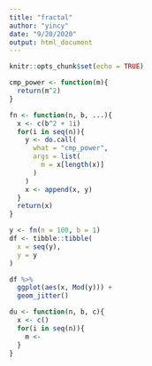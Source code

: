 ```yaml
---
title: "fractal"
author: "yincy"
date: "9/20/2020"
output: html_document
---
```


```r
knitr::opts_chunk$set(echo = TRUE)
```

```r
cmp_power <- function(m){
  return(m^2)
}

fn <- function(n, b, ...){
  x <- c(b^2 + 1i)
  for(i in seq(n)){
    y <- do.call(
      what = "cmp_power", 
      args = list(
        m = x[length(x)]
      )
    )
    x <- append(x, y)
  }
  return(x)
}

y <- fn(n = 100, b = 1)
df <- tibble::tibble(
  x = seq(y), 
  y = y
)

df %>% 
  ggplot(aes(x, Mod(y))) +
  geom_jitter()
```

```r
du <- function(n, b, c){
  x <- c()
  for(i in seq(n)){
    m <- 
  }
}
```



